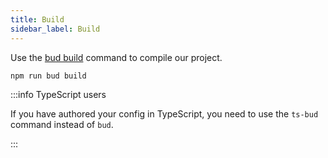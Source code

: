 ```yaml
---
title: Build
sidebar_label: Build
---
```



Use the [bud build](/guides/cli/build) command to compile our project.

```bash npm2yarn
npm run bud build
```

:::info TypeScript users

If you have authored your config in TypeScript, you need to use the `ts-bud` command instead of `bud`.

:::
